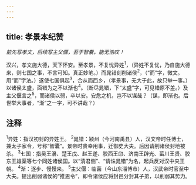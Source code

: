 ```yaml
---
---
---
```

title: 孝景本纪赞
---



*前先写孝文，后续写主父偃，吾于智囊，能无浩叹！*

汉兴，孝文施大德，天下怀安。至孝景，不复忧异姓<sup>1</sup>，（异姓不复忧，乃自施大德来，则七国之事，不言可知。真正妙笔。）而晁错刻削诸侯<sup>2</sup>，（“而”字，微文。用“而”字法。）遂使七国俱起<sup>3</sup>，合从而西乡，（孝景事，无大于此，故只举一事。）以诸侯太盛，面错为之不以渐也<sup>4</sup>。（断尽晁错，下“太盛”字，可见错原不差。）及主父偃言之<sup>5</sup>，而诸侯以弱，卒以安。安危之机，岂不以谋哉？（谋，即渐也。后世举大事者，“渐”之一字，可不讲哉？）

## 注释

<sup>1</sup>异姓：指汉初封的异姓王。
<sup>2</sup>晁错：颍州（今河南禹县）人，汉文帝时任博士，兼太子家令，号称“智囊”。景帝时贵幸用事，迁御史大夫。后因请削诸侯封地被杀。
<sup>3</sup>七国：指吴王濞、楚王戊、赵王遂、胶西王卬、济南王辟光、菑川王贤、胶东王雄渠等七个同姓诸侯国。以“清君侧”、“请诛晁错”为名，起兵反对汉中央王朝。
<sup>4</sup>渐：逐步、慢慢来。
<sup>5</sup>主父偃：临菌（今山东淄博市）人，汉武帝时官至中大夫。提出削弱诸侯的“推恩令”，即令诸侯应将封邑分封其子弟，以削弱其势力。
